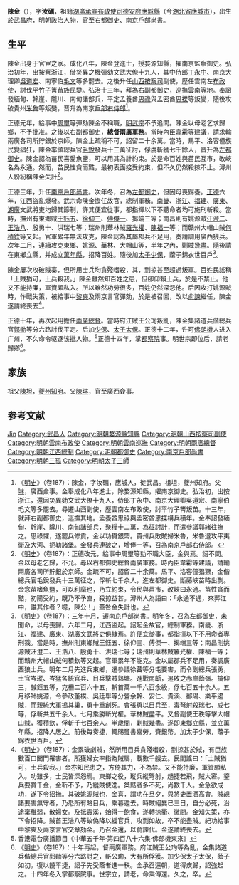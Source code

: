 {{Otheruses|陈金 (消歧义)|other=同名或類似名的其它條目描述}}
{{明清人物信息框
| 姓名 = 陳金
| 原名 =
| 圖片名稱= 
| 圖片大小 =
| 圖片說明 = 
|最高職務 = 少保太子兼太保都察院右都御史
| 國家 = 大明
| 爵位 =
| 籍貫 = [[湖廣承宣布政使司|湖廣承宣布政使司]][[德安府|德安府]][[應城縣|應城縣]]
| 族裔 = 漢族
| 旗籍 = 
| 字號 = 字'''汝礪'''
| 諡號 = 
| 出生日期 = [[正统_(年号)|正統]]十一年（1446年）
| 出生地點 = [[湖廣承宣布政使司|湖廣承宣布政使司]][[武昌府|武昌府]]
| 逝世日期 = [[嘉靖|嘉靖]]七年（1528年）
| 逝世地點 = [[湖廣承宣布政使司|湖廣承宣布政使司]][[武昌府|武昌府]]
| 墓葬 =
| 配偶 =
| 親屬 = [[陳坦|陳坦]]（祖）、[[陳琳|陳琳]]（父）
| 出身 = *成化八年壬辰科進士出身
| 經歷 = 
| 著作 =
}}
'''陳金'''（{{bd|1446年||1528年|catIdx=}}），字'''汝礪'''，祖籍[[湖廣承宣布政使司|湖廣承宣布政使司]][[德安府|德安府]][[應城縣|應城縣]]（今[[湖北省|湖北省]][[應城市|應城市]]），出生於[[武昌府|武昌府]]，明朝政治人物，官至[[右都御史|右都御史]]、[[南京戶部尚書|南京戶部尚書]]。

== 生平 ==
陳金出身于官宦之家。成化八年，陳金登進士，授婺源知縣，擢南京監察御史。弘治初年，出按察浙江，借災異之機彈劾文武大僚十九人，其中侍郎[[丁永中|丁永中]]、南京大理卿[[吳道宏|吳道宏]]、南寧伯[[毛文|毛文]]等多罷去。之後升任[[山西按察司|山西按察司]]副使，歷任雲南左[[布政使|布政使]]，討伐平竹子箐苗族民變。弘治十三年，拜為右副都御史，巡撫雲南等地。奉詔發緬甸、幹崖、隴川、南甸諸部兵，平定孟養酋[[思祿|思祿]]與孟密酋[[思揲|思揲]]等叛變，隨後攻破貴州[[米魯|米魯]]等叛變，晋升為南京[[戶部右侍郎|戶部右侍郎]]<ref>《[[明史|明史]]》（卷187）：陳金，字汝礪，應城人，徙武昌。祖坦，夔州知府。父[[陳琳|琳]]，廣西僉事。金舉成化八年進士，除婺源知縣，擢南京御史。弘治初，出按浙江，還因災異劾文武大僚十九人，侍郎丁永中、南京大理卿吳道宏、南寧伯毛文等多罷去。尋遷山西副使，歷雲南左布政使，討平竹子箐叛苗。十三年，就拜右副都御史，巡撫其地。孟養酋思祿與孟密酋思揲構兵積年。金奉詔發緬甸、幹崖、隴川、南甸諸部兵，聚糧十二萬，為征討計，而遣參議郭緒往撫之。思祿懼，遂罷兵修貢，金以功賚銀幣。貴州兵敗賊婦米魯，米魯退攻平夷衛及大河、扼勒諸堡。金發兵連破之，增俸一等，召為南京戶部右侍郎。</ref>。

正德元年，給事中[[周璽|周璽]]等彈劾陳金不稱職，[[明武宗|明武宗]]不予追問。陳金以母老乞求歸鄉，不予批准。之後以右副都御史，'''總督兩廣軍務'''。當時內臣韋霦等建議，請求輸兩廣各司所貯銀於京師。陳金上疏稱不可，詔留二十余萬。當時，馬平、洛容僮族民變猖狂，陳金率領總兵官[[毛銳|毛銳]]發兵十三萬征討，俘虜斬獲七千餘人，晋升為[[左都御史|左都御史]]。陳金認為苗民喜愛魚鹽，可以用其為計約束。於是命百姓與苗民互市，改峽名為永通。然而，苗民性貪而黠，最初表面接受約束，但不久仍然殺掠不止。潯州人紛紛稱陳金失計<ref>《[[明史|明史]]》（卷187）：正德改元，給事中周璽等劾不職大臣，金與焉。詔不問。金以母老乞歸，不允。尋以右都御史總督兩廣軍務。時內臣韋霦等建議，請輸兩廣各司所貯銀於京師。金疏不可，詔留二十余萬。馬平、洛容僮猖獗，金偕總兵官毛銳發兵十三萬征之，俘斬七千余人，進左都御史。斷藤峽苗時出剽。金念苗嗜魚鹽，可以利縻也，乃立約束，令民與苗市，改峽曰永通。苗性貪而黠，初陽受約，既乃不予直，殺掠益甚。潯州人為語曰：「永通不通，來葬江中，誰其作者？噫，陳公！」蓋咎金失計也。</ref>。

正德三年，升任[[南京戶部尚書|南京戶部尚書]]。次年冬，召為[[左都御史|左都御史]]，但因母喪歸養。[[正德_(明朝)|正德]]六年，江西盜亂爆發。武宗命陳金擔任故官，總制軍務。[[南畿|南畿]]、[[浙江|浙江]]、[[福建|福建]]、[[廣東|廣東]]、[[湖廣|湖廣]]文武將吏均歸其節制，許其便宜從事，都指揮以下不聽命者均可施刑斬殺。當時，撫州有東鄉賊[[王鈺五|王鈺五]]、[[徐仰三|徐仰三]]、[[傅傑一|傅傑一]]、揭端三等；南昌則有姚源賊[[汪澄二|汪澄二]]、[[王浩八|王浩八]]、殷勇十、洪瑞七等；瑞州則華林賊[[羅光權|羅光權]]、[[陳福一|陳福一]]等；而贛州大帽山賊[[何積欽|何積欽]]等又起。官軍累年無法攻克，陳金認為其屬郡兵不足用，奏請調用廣西狼兵。次年二月，連續攻克東鄉、姚源、華林、大帽山等，半年之內，剿賊幾盡。隨後請在東鄉立縣，并成立[[萬年縣|萬年縣]]，招降百姓。隨後加[[太子少保|太子少保]]，蔭子錦衣世百戶<ref>《[[明史|明史]]》（卷187）：三年十月，遷南京戶部尚書。明年冬，召為左都御史，未聞命，以母喪歸。六年二月，江西盜起。詔起金故官，總制軍務。南畿、浙江、福建、廣東、湖廣文武將吏俱隸焉。許便宜從事，都指揮以下不用命者專刑戮。當是時，撫州則東鄉賊王鈺五、徐仰三、傅傑一、揭端三等；南昌則姚源賊汪澄二、王浩八、殷勇十、洪瑞七等；瑞州則華林賊羅光權、陳福一等；而贛州大帽山賊何積欽等又起。官軍累年不能克。金以屬郡兵不足用，奏調廣西狼土兵。明年二月先進兵東鄉，遣參議徐蕃等分屯要害，而令副總兵張勇，土官岑瑽、岑猛各統官兵、目兵擊賊熟塘。進戰南甗，追敗之赤岸蔭嶺。擒仰三，馘鈺五等，克柵二百六十五，斬首萬一千六百余級，俘七百五十余人。五月移師姚源，令參政董樸、吳廷舉等分營余幹、安仁、貴溪、鄱陽、樂平遏賊，而親統大軍搗其巢，勇十重創死。會張勇以目兵至，毒弩射殺瑞七、成七等，俘斬共五千余人。七月乘勝斬光權。華林賊盡平。又督副使王秩等擊大帽山賊，獲積欽，俘斬千七百余人。半歲間，剿賊幾盡。遂即東鄉立縣，並立萬年縣，招降人居之。前後每奏捷，輒賜璽書嘉勞，賚銀幣。加太子少保，蔭子錦衣世百戶。</ref>。

陳金屢次攻破賊寨，但所用士兵均貪殘嗜殺，其，剽掠甚至超過叛軍。百姓民謠稱「土賊猶可，土兵殺我。」陳金雖然知百姓之患，但卻仰賴土兵，於是不禁止。他又不能持廉，軍資頗私入。所以雖然功勞很多，百姓仍然深怨他。后因攻打姚源賊時，作戰失策，被給事中[[黎奭|黎奭]]及兩京言官彈劾，於是被召回，改以[[俞諫|俞諫]]繼任，陳金遂請終喪去<ref>《[[明史|明史]]》（卷187）：金累破劇賊，然所用目兵貪殘嗜殺，剽掠甚於賊，有巨族數百口闔門罹害者。所獲婦女率指為賊屬，載數千艘去。民間謠曰：「土賊猶可，土兵殺我。」金亦知民患之，方倚其力，不為禁。又不能持廉，軍資頗私入。功雖多，士民皆深怨焉。東鄉之役，瑽兵縱弩射，趫捷若飛，賊大窘。鎏兵要賞千金，金靳不予，乃縱賊使逸。桀黠者多不死，尚數千人。金急欲成功，遂下令招撫。其破姚源賊也，金喜，謂功在旦夕，與將吏置酒高會。賊覘諸要害無守者，乃悉所有賂目兵，乘暮遁去。時賊絕爨已三日，自分必死，沿途棄稚弱，散婦女。及抵貴溪，始得一飽食，遂轉掠衢、徽間。金知失策，亦下令招降。賊首王浩八等故偽降以緩官兵，攻剽如故，卒不能盡賊。紀功給事中黎奭及兩京言官交章劾金。乃召金還，以俞諫代。金遂請終喪去。</ref>。

正德十年，再次起用擔任[[兩廣總督|兩廣總督]]。當時府江賊王公珣叛亂，陳金集諸道兵偕總兵官[[郭勛|郭勛]]等分六路討伐平定。后加[[少保|少保]]、[[太子太保|太子太保]]。正德十二年，许可[[佛朗機|佛朗機]]人进入广州，不久命令驱逐该批人物。<ref name=rthk5000>香港電台廣播節目《中華五千年·第四百八十六集·佛郎機東來》</ref>正德十四年，掌[[都察院|都察院]]事。明世宗即位后，請老歸鄉<ref>《[[明史|明史]]》（卷187）：十年再起，督兩廣軍務。府江賊王公珣等為亂，金集諸道兵偕總兵官郭勛等分六路討之，斬公珣，大有所俘獲。加少保太子太保，蔭子如初。復以饒平捷，詔子先受蔭者進一秩。金承召還朝，道得疾歸，詔強起之。十四年冬入掌都察院事。世宗立，請老，命乘傳還。久之，卒。</ref>。

== 家族 ==
祖父[[陳坦|陳坦]]，[[夔州|夔州]][[知府|知府]]。父[[陳琳|陳琳]]，官至廣西僉事。

==参考文献==
{{wikisource|明史/卷187}}
{{Reflist}}

{{成化八年壬辰科殿試金榜}}

{{Authority control}}

{{DEFAULTSORT:Chen陳}}
[[Category:陈姓|Jin]]
[[Category:武昌人|Category:武昌人]]
[[Category:明朝婺源縣知縣|Category:明朝婺源縣知縣]]
[[Category:明朝山西按察司副使|Category:明朝山西按察司副使]]
[[Category:明朝雲南布政使|Category:明朝雲南布政使]]
[[Category:明朝雲南巡撫|Category:明朝雲南巡撫]]
[[Category:明朝兩廣總督|Category:明朝兩廣總督]]
[[Category:明朝江西總制|Category:明朝江西總制]]
[[Category:明朝都御史|Category:明朝都御史]]
[[Category:南京戶部尚書|Category:南京戶部尚書]]
[[Category:明朝三孤|Category:明朝三孤]]
[[Category:明朝太子三師|Category:明朝太子三師]]
